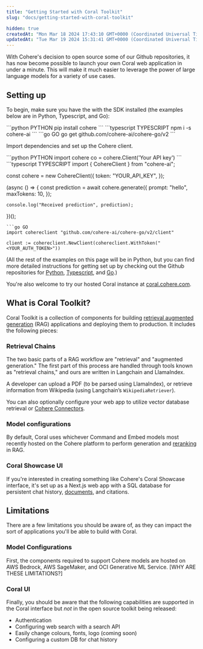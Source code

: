 ```yaml
---
title: "Getting Started with Coral Toolkit"
slug: "docs/getting-started-with-coral-toolkit"

hidden: true
createdAt: "Mon Mar 18 2024 17:43:10 GMT+0000 (Coordinated Universal Time)"
updatedAt: "Tue Mar 19 2024 15:31:41 GMT+0000 (Coordinated Universal Time)"
---
```

With Cohere's decision to open source some of our Github repositories, it has now become possible to launch your own Coral web application in under a minute. This will make it much easier to leverage the power of large language models for a variety of use cases. 

## Setting up

To begin, make sure you have the  with the SDK installed (the examples below are in Python, Typescript, and Go):

<CodeBlocks>
```python PYTHON
pip install cohere
```
```typescript TYPESCRIPT
npm i -s cohere-ai
```
```go GO
go get github.com/cohere-ai/cohere-go/v2
```
</CodeBlocks>

Import dependencies and set up the Cohere client.

<CodeBlocks>
```python PYTHON
import cohere
co = cohere.Client('Your API key')
```
```typescript TYPESCRIPT
import { CohereClient } from "cohere-ai";

const cohere = new CohereClient({
    token: "YOUR_API_KEY",
});

(async () => {
    const prediction = await cohere.generate({
        prompt: "hello",
        maxTokens: 10,
    });
    
    console.log("Received prediction", prediction);
})();
```
```go GO
import cohereclient "github.com/cohere-ai/cohere-go/v2/client"

client := cohereclient.NewClient(cohereclient.WithToken("<YOUR_AUTH_TOKEN>"))
```
</CodeBlocks>

(All the rest of the examples on this page will be in Python, but you can find more detailed instructions for getting set up by checking out the Github repositories for [Python](https://github.com/cohere-ai/cohere-python), [Typescript](https://github.com/cohere-ai/cohere-typescript), and [Go](https://github.com/cohere-ai/cohere-go).)

You're also welcome to try our hosted Coral instance at [coral.cohere.com](http://coral.cohere.com).

## What is Coral Toolkit?

Coral Toolkit is a collection of components for building [retrieval augmented generation](/docs/retrieval-augmented-generation-rag) (RAG) applications and deploying them to production. It includes the following pieces:

### Retrieval Chains

The two basic parts of a RAG workflow are "retrieval" and "augmented generation." The first part of this process are handled through tools known as "retrieval chains," and ours are written in Langchain and LlamaIndex.

A developer can upload a PDF (to be parsed using LlamaIndex), or retrieve information from Wikipedia (using Langchain’s `WikipediaRetriever`).

You can also optionally configure your web app to utilize vector database retrieval or [Cohere Connectors](/docs/overview-rag-connectors).

### Model configurations

By default, Coral uses whichever Command and Embed models most recently hosted on the Cohere platform to perform generation and [reranking](/docs/reranking) in RAG.

### Coral Showcase UI

If you're interested in creating something like Cohere's Coral Showcase interface, it's set up as a Next.js web app with a SQL database for persistent chat history, [documents](/docs/documents-and-citations), and citations.

## Limitations

There are a few limitations you should be aware of, as they can impact the sort of applications you'll be able to build with Coral.

### Model Configurations

First, the components required to support Cohere models are hosted on AWS Bedrock, AWS SageMaker, and OCI Generative ML Service. [WHY ARE THESE LIMITATIONS?]

### Coral UI

Finally, you should be aware that the following capabilities are supported in the Coral interface but _not_ in the open source toolkit being released:

- Authentication
- Configuring web search with a search API
- Easily change colours, fonts, logo (coming soon)
- Configuring a custom DB for chat history
